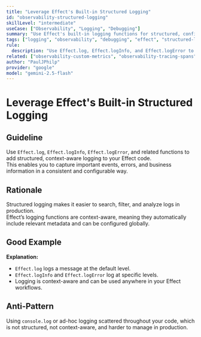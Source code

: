 ```yaml
---
title: "Leverage Effect's Built-in Structured Logging"
id: "observability-structured-logging"
skillLevel: "intermediate"
useCase: ["Observability", "Logging", "Debugging"]
summary: "Use Effect's built-in logging functions for structured, configurable, and context-aware logging."
tags: ["logging", "observability", "debugging", "effect", "structured-logging"]
rule:
  description: "Use Effect.log, Effect.logInfo, and Effect.logError to add structured, context-aware logging to your Effect code."
related: ["observability-custom-metrics", "observability-tracing-spans"]
author: "PaulJPhilp"
provider: "google"
model: "gemini-2.5-flash"
---
```


# Leverage Effect's Built-in Structured Logging

## Guideline

Use `Effect.log`, `Effect.logInfo`, `Effect.logError`, and related functions to add structured, context-aware logging to your Effect code.  
This enables you to capture important events, errors, and business information in a consistent and configurable way.

## Rationale

Structured logging makes it easier to search, filter, and analyze logs in production.  
Effect’s logging functions are context-aware, meaning they automatically include relevant metadata and can be configured globally.

## Good Example

<Example path="./src/observability-structured-logging.ts" />

**Explanation:**  
- `Effect.log` logs a message at the default level.
- `Effect.logInfo` and `Effect.logError` log at specific levels.
- Logging is context-aware and can be used anywhere in your Effect workflows.

## Anti-Pattern

Using `console.log` or ad-hoc logging scattered throughout your code, which is not structured, not context-aware, and harder to manage in production.